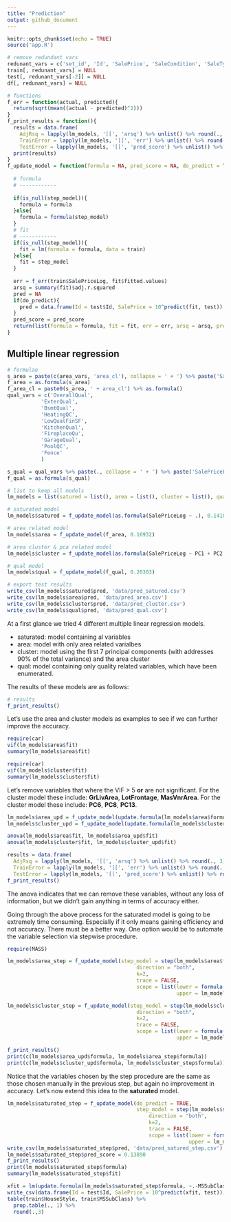 ```yaml
---
title: "Prediction"
output: github_document
---
```


```r
knitr::opts_chunk$set(echo = TRUE)
source('app.R')

# remove redundant vars
redunant_vars = c('set_id', 'Id', 'SalePrice', 'SaleCondition', 'SaleType', 'MSSubClass')
train[, redunant_vars] = NULL
test[, redunant_vars[-2]] = NULL
df[, redunant_vars] = NULL

# functions
f_err = function(actual, predicted){
  return(sqrt(mean((actual - predicted)^2)))
}
f_print_results = function(){
  results = data.frame(
    AdjRsq = lapply(lm_models, '[[', 'arsq') %>% unlist() %>% round(., 3),
    TrainError = lapply(lm_models, '[[', 'err') %>% unlist() %>% round(., 3),
    TestError = lapply(lm_models, '[[', 'pred_score') %>% unlist() %>% round(., 3))
  print(results)
}
f_update_model = function(formula = NA, pred_score = NA, do_predict = TRUE, step_model = NULL){
  
  # formula
  # ------------
  
  if(is_null(step_model)){
    formula = formula
  }else{
    formula = formula(step_model)
  }
  # fit
  # ------------
  if(is_null(step_model)){
    fit = lm(formula = formula, data = train)
  }else{
    fit = step_model
  }
  
  err = f_err(train$SalePriceLog, fit$fitted.values)
  arsq = summary(fit)$adj.r.squared
  pred = NA
  if(do_predict){
    pred = data.frame(Id = test$Id, SalePrice = 10^predict(fit, test))
  }
  pred_score = pred_score
  return(list(formula = formula, fit = fit, err = err, arsq = arsq, pred = pred, pred_score = pred_score))
}
```


## Multiple linear regression

```r
# formulae
s_area = paste(c(area_vars, 'area_cl'), collapse = ' + ') %>% paste('SalePriceLog ~ ', .)
f_area = as.formula(s_area)
f_area_cl = paste0(s_area, ' + area_cl') %>% as.formula()
qual_vars = c('OverallQual',
           'ExterQual',
           'BsmtQual',
           'HeatingQC',
           'LowQualFinSF',
           'KitchenQual',
           'FireplaceQu',
           'GarageQual',
           'PoolQC',
           'Fence'
           )

s_qual = qual_vars %>% paste(., collapse = ' + ') %>% paste('SalePriceLog ~ ', .)
f_qual = as.formula(s_qual)

# list to keep all models
lm_models = list(satured = list(), area = list(), cluster = list(), qual = list())

# saturated model
lm_models$satured = f_update_model(as.formula(SalePriceLog ~ .), 0.14184)

# area related model
lm_models$area = f_update_model(f_area, 0.16932)

# area cluster & pca related model
lm_models$cluster = f_update_model(as.formula(SalePriceLog ~ PC1 + PC2 + PC3 + PC4 + PC5 + PC6 + PC7 + PC8 + PC9 + PC10 + PC11 + PC12 + PC13 + area_cl), 0.16616)

# qual model
lm_models$qual = f_update_model(f_qual, 0.20303)

# export test results
write_csv(lm_models$satured$pred, 'data/pred_satured.csv')
write_csv(lm_models$area$pred, 'data/pred_area.csv')
write_csv(lm_models$cluster$pred, 'data/pred_cluster.csv')
write_csv(lm_models$qual$pred, 'data/pred_qual.csv')

```
At a first glance we tried 4 different multiple linear regression models. 

+ saturated: model containing al variables
+ area: model with only area related varialbes
+ cluster: model using the first 7 principal components (with addresses 90% of the total variance) and the area cluster
+ qual: model containing only quality related variables, which have been enumerated.

The results of these models are as follows:

```r
# results
f_print_results()
```

Let's use the area and cluster models as examples to see if we can further improve the accuracy.
```r
require(car)
vif(lm_models$area$fit)
summary(lm_models$area$fit)
```
```r
require(car)
vif(lm_models$cluster$fit)
summary(lm_models$cluster$fit)
```
Let's remove variables that where the VIF > 5 **or** are not significant. 
For the cluster model these include: **GrLivArea**, **LotFrontage**, **MasVnrArea**.
For the cluster model these include: **PC6**, **PC8**, **PC13**.

```r
lm_models$area_upd = f_update_model(update.formula(lm_models$area$formula, ~. - GrLivArea - LotFrontage - MasVnrArea))
lm_models$cluster_upd = f_update_model(update.formula(lm_models$cluster$formula, ~. - PC6 - PC8 - PC13))

anova(lm_models$area$fit, lm_models$area_upd$fit)
anova(lm_models$cluster$fit, lm_models$cluster_upd$fit)

results = data.frame(
  AdjRsq = lapply(lm_models, '[[', 'arsq') %>% unlist() %>% round(., 3),
  TrainError = lapply(lm_models, '[[', 'err') %>% unlist() %>% round(., 3),
  TestError = lapply(lm_models, '[[', 'pred_score') %>% unlist() %>% round(., 3))
f_print_results()
```
The anova indicates that we can remove these variables, without any loss of information, but we didn't gain anything in terms of accuracy either. 

Going through the above process for the saturated model is going to be extremely time consuming. Especially if it only means gaining efficiency and not accuracy. There must be a better way. One option would be to automate the variable selection via stepwise procedure.

```r
require(MASS)

lm_models$area_step = f_update_model(step_model = step(lm_models$area$fit,
                                          direction = "both",
                                          k=2,
                                          trace = FALSE,
                                          scope = list(lower = formula(lm(SalePriceLog ~ 1, data = train)),
                                                       upper = lm_models$area$formula)))

lm_models$cluster_step = f_update_model(step_model = step(lm_models$cluster$fit,
                                          direction = "both",
                                          k=2,
                                          trace = FALSE,
                                          scope = list(lower = formula(lm(SalePriceLog ~ 1, data = train)),
                                                       upper = lm_models$cluster$formula)))

f_print_results()
print(c(lm_models$area_upd$formula, lm_models$area_step$formula))
print(c(lm_models$cluster_upd$formula, lm_models$cluster_step$formula))


```
Notice that the variables chosen by the step procedure are the same as those chosen manually in the previous step, but again no improvement in accuracy. Let's now extend this idea to the **saturated** model.

```r
lm_models$saturated_step = f_update_model(do_predict = TRUE,
                                          step_model = step(lm_models$satured$fit,
                                              direction = "both",
                                              k=2,
                                              trace = FALSE,
                                              scope = list(lower = formula(lm(SalePriceLog ~ 1, data = train)),
                                                           upper = lm_models$satured$formula)))
write_csv(lm_models$saturated_step$pred, 'data/pred_satured_step.csv')
lm_models$saturated_step$pred_score = 0.13890
f_print_results()
print(lm_models$saturated_step$formula)
summary(lm_models$saturated_step$fit)
```

```r




xfit = lm(update.formula(lm_models$saturated_step$formula, ~.-MSSubClass), data=train)
write_csv(data.frame(Id = test$Id, SalePrice = 10^predict(xfit, test)), 'data/out.csv')
table(train$HouseStyle, train$MSSubClass) %>%
  prop.table(., 1) %>%
  round(.,3)
```

